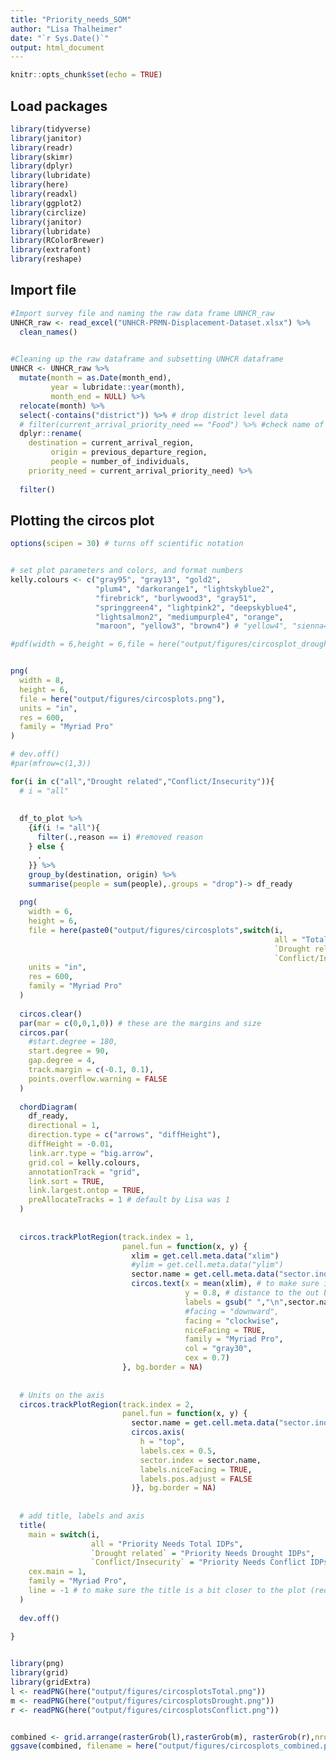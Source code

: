 ```yaml
---
title: "Priority_needs_SOM"
author: "Lisa Thalheimer"
date: "`r Sys.Date()`"
output: html_document
---
```


```r
knitr::opts_chunk$set(echo = TRUE)
```

## Load packages 

```r
library(tidyverse)
library(janitor)
library(readr)
library(skimr)
library(dplyr)
library(lubridate)
library(here)
library(readxl)
library(ggplot2)
library(circlize)
library(janitor)
library(lubridate)
library(RColorBrewer)
library(extrafont)
library(reshape)
```


## Import file 
```r
#Import survey file and naming the raw data frame UNHCR_raw
UNHCR_raw <- read_excel("UNHCR-PRMN-Displacement-Dataset.xlsx") %>%
  clean_names()
  
```

```r
#Cleaning up the raw dataframe and subsetting UNHCR dataframe
UNHCR <- UNHCR_raw %>% 
  mutate(month = as.Date(month_end),
         year = lubridate::year(month),
         month_end = NULL) %>% 
  relocate(month) %>% 
  select(-contains("district")) %>% # drop district level data 
  # filter(current_arrival_priority_need == "Food") %>% #check name of food --> current_arrival_priority_need
  dplyr::rename(
    destination = current_arrival_region, 
         origin = previous_departure_region,
         people = number_of_individuals,
    priority_need = current_arrival_priority_need) %>% 
  
  filter()

```


## Plotting the circos plot

```r
options(scipen = 30) # turns off scientific notation


# set plot parameters and colors, and format numbers
kelly.colours <- c("gray95", "gray13", "gold2",
                   "plum4", "darkorange1", "lightskyblue2",
                   "firebrick", "burlywood3", "gray51",
                   "springgreen4", "lightpink2", "deepskyblue4",
                   "lightsalmon2", "mediumpurple4", "orange",
                   "maroon", "yellow3", "brown4") # "yellow4", "sienna4", "chocolate", "gray19")

#pdf(width = 6,height = 6,file = here("output/figures/circosplot_drought.pdf"))


png(
  width = 8,
  height = 6,
  file = here("output/figures/circosplots.png"),
  units = "in",
  res = 600,
  family = "Myriad Pro"
)

# dev.off()
#par(mfrow=c(1,3))

for(i in c("all","Drought related","Conflict/Insecurity")){
  # i = "all"
  
  
  df_to_plot %>% 
    {if(i != "all"){
      filter(.,reason == i) #removed reason 
    } else {
      .   
    }} %>% 
    group_by(destination, origin) %>% 
    summarise(people = sum(people),.groups = "drop")-> df_ready
  
  png(
    width = 6,
    height = 6,
    file = here(paste0("output/figures/circosplots",switch(i,
                                                           all = "Total",
                                                           `Drought related` = "Drought",
                                                           `Conflict/Insecurity` = "Conflict"),".png")),
    units = "in",
    res = 600,
    family = "Myriad Pro"
  )
  
  circos.clear()
  par(mar = c(0,0,1,0)) # these are the margins and size
  circos.par(
    #start.degree = 180,
    start.degree = 90,
    gap.degree = 4,
    track.margin = c(-0.1, 0.1),
    points.overflow.warning = FALSE
  )
  
  chordDiagram(
    df_ready,
    directional = 1,
    direction.type = c("arrows", "diffHeight"),
    diffHeight = -0.01,
    link.arr.type = "big.arrow",
    grid.col = kelly.colours,
    annotationTrack = "grid",
    link.sort = TRUE,
    link.largest.ontop = TRUE,
    preAllocateTracks = 1 # default by Lisa was 1
  )
  
  
  circos.trackPlotRegion(track.index = 1, 
                         panel.fun = function(x, y) {
                           xlim = get.cell.meta.data("xlim")
                           #ylim = get.cell.meta.data("ylim")
                           sector.name = get.cell.meta.data("sector.index")
                           circos.text(x = mean(xlim), # to make sure it's centred 
                                       y = 0.8, # distance to the out boundard
                                       labels = gsub(" ","\n",sector.name), # spaces replaced with linebreak
                                       #facing = "downward", 
                                       facing = "clockwise", 
                                       niceFacing = TRUE, 
                                       family = "Myriad Pro",
                                       col = "gray30", 
                                       cex = 0.7)
                         }, bg.border = NA)
  
  
  # Units on the axis
  circos.trackPlotRegion(track.index = 2, 
                         panel.fun = function(x, y) {
                           sector.name = get.cell.meta.data("sector.index")
                           circos.axis(
                             h = "top",
                             labels.cex = 0.5,
                             sector.index = sector.name,
                             labels.niceFacing = TRUE,
                             labels.pos.adjust = FALSE
                           )}, bg.border = NA)
  
  
  # add title, labels and axis
  title(
    main = switch(i,
                  all = "Priority Needs Total IDPs",
                  `Drought related` = "Priority Needs Drought IDPs",
                  `Conflict/Insecurity` = "Priority Needs Conflict IDPs"),
    cex.main = 1,
    family = "Myriad Pro", 
    line = -1 # to make sure the title is a bit closer to the plot (reduces whitespace)
  )
  
  dev.off()
  
}


library(png)
library(grid)
library(gridExtra)
l <- readPNG(here("output/figures/circosplotsTotal.png"))
m <- readPNG(here("output/figures/circosplotsDrought.png"))
r <- readPNG(here("output/figures/circosplotsConflict.png"))


combined <- grid.arrange(rasterGrob(l),rasterGrob(m), rasterGrob(r),nrow=1)
ggsave(combined, filename = here("output/figures/circosplots_combined.png"),width = 6, height = 4, dpi = 1000)
 

```


